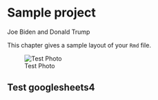 # Sample project

Joe Biden and Donald Trump

This chapter gives a sample layout of your `Rmd` file. 

![Test Photo](resources/sample_project/election.jpg)

## Test googlesheets4

```r
```
